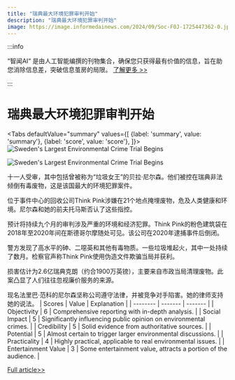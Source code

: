 ```yaml
---
title: "瑞典最大环境犯罪审判开始"
description: "瑞典最大环境犯罪审判开始"
image: https://image.informedainews.com/2024/09/Soc-F0J-1725447362-0.jpg
---
```



:::info

“智闻AI“ 是由人工智能编撰的刊物集合，确保您只获得最有价值的信息，旨在助您消除信息差，突破信息茧房的局限。  [了解更多 >>](/)

:::

# 瑞典最大环境犯罪审判开始


<Tabs
	defaultValue="summary"
	values={[
	{label: 'summary', value: 'summary'},
	{label: 'score', value: 'score'},
]}>
<TabItem value="summary">
<img
  src="https://image.informedainews.com/2024/09/Soc-F0J-1725447362-0.jpg"
  alt="Sweden's Largest Environmental Crime Trial Begins"
/>

<img
  src="https://image.informedainews.com/2024/09/Soc-mLo-1725447362-1.jpg"
  alt="Sweden's Largest Environmental Crime Trial Begins"
/>



十一人受审，其中包括曾被称为“垃圾女王”的贝拉·尼尔森。他们被控在瑞典非法倾倒有毒废物，这是该国最大的环境犯罪案件。

位于事件中心的回收公司Think Pink涉嫌在21个地点掩埋废物，危及人类健康和环境。尼尔森和她的前夫托马斯否认了这些指控。

预计将持续九个月的审判涉及严重的环境和经济犯罪。Think Pink的粉色建筑袋在2018年至2020年间在斯德哥尔摩随处可见。该公司在2020年逮捕事件后倒闭。

警方发现了高水平的砷、二噁英和其他有毒物质。一些垃圾堆起火，其中一处持续了数月。检察官声称Think Pink使用伪造文件欺骗当局并获利。

损害估计为2.6亿瑞典克朗（约合1900万英镑），主要来自市政当局清理废物。此案凸显了人们往往忽视廉价服务的来源。

现名法里巴·范科的尼尔森坚称公司遵守法律，并被竞争对手陷害。她的律师支持她的说法。
</TabItem>
<TabItem value="score">
	| Scores     | Value   | Explanation |
	| -------- | ------- | ------- |
	| Objectivity  | 6    | Comprehensive reporting with in-depth analysis.    |
	| Social Impact | 5     | Significantly influencing public opinion on environmental crimes.    |
	| Credibility    | 5    | Solid evidence from authoritative sources.    |
	| Potential    | 5    | Almost certain to trigger larger environmental discussions.    |
	| Practicality    | 4    | Highly practical, applicable to real environmental issues.    |
	| Entertainment Value    | 3    | Some entertainment value, attracts a portion of the audience.    |
</TabItem>
</Tabs>

[Full article>>](https://www.theguardian.com/world/article/2024/sep/03/queen-of-trash-bella-nilsson-think-pink-11-sweden-biggest-environmental-trial)
